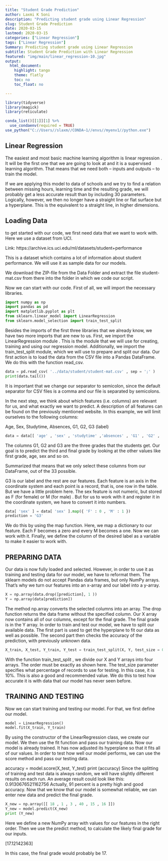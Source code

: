 ```yaml
---
title: "Student Grade Prediction"
author: Laxmi K Soni 
description: "Predicting student grade using Linear Regression"
slug: Student Grade Prediction
date: 2020-03-15
lastmod: 2020-03-15
categories: ["Linear Regression"]
tags: ["Linear Regression"]
Summary: Predicting student grade using Linear Regression
subtitle: Student Grade Prediction with Linear Regression
featured: "img/main/linear_regression-10.jpg"
output:
  html_document:
    highlight: tango
    theme: flatly
    toc: no
    toc_float: no

---
```


```r
library(tidyverse)
library(magick)
library(reticulate)

conda_list()[[1]][1] %>% 
  use_condaenv(required = TRUE)
use_python("C://Users//slaxm//CONDA~1//envs//myenv1//python.exe")

```


## Linear Regression

The easiest and most basic machine learning algorithm is linear regression . It will be the first one that we are going to look at and it is a supervised learning algorithm. That means that we need both – inputs and outputs – to train the model.


If we are applying this model to data of schools and we try to find a relation between missing hours, learning time and the resulting grade, we will probably get a less accurate result than by including 30 parameters. Logically, however, we then no longer have a straight line or flat surface but a hyperplane. This is the equivalent to a straight line, in higher dimensions.

## Loading Data

to get started with our code, we first need data that we want to work with. Here we use a dataset from UCI.

Link: https://archive.ics.uci.edu/ml/datasets/student+performance

This is a dataset which contains a lot of information about student performance. We will use it as sample data for our models.

We download the ZIP-file from the Data Folder and extract the file student-mat.csv from there into the folder in which we code our script.

Now we can start with our code. First of all, we will import the necessary libraries.

```python
import numpy as np
import pandas as pd
import matplotlib.pyplot as plt
from sklearn.linear_model import LinearRegression
from sklearn.model_selection import train_test_split
```

Besides the imports of the first three libraries that we already know, we have two more imports that are new to us. First, we import the LinearRegression module . This is the module that we will use for creating, training and using our regression model. Additionally, we import the train_test_split module, which we will use to prepare and split our data.
Our first action is to load the data from the CSV file into a Pandas DataFrame. We do this with the function read_csv.

```python
data = pd.read_csv( '../data/student/student-mat.csv' , sep = ';' )
print(data.tail())
```

It is important that we change our separator to semicolon, since the default separator for CSV files is a comma and our file is separated by semicolons.

In the next step, we think about which features (i.e. columns) are relevant for us, and what exactly we want to predict. A description of all features can be found on the previously mentioned website. In this example, we will limit ourselves to the following columns:

Age, Sex, Studytime, Absences, G1, G2, G3 (label)

```python
data = data[[ 'age' , 'sex' , 'studytime' ,'absences' , 'G1' , 'G2' , 'G3' ]]
```
The columns G1, G2 and G3 are the three grades that the students get. Our goal is to predict the
third and final grade by looking at the other values like first grade, age, sex and so on.

Summarized that means that we only select these columns from our DataFrame, out of the 33 possible. 

G3 is our label and the rest are our features. Each feature is an axis in the coordinate system and each point is a record, that is, one row in the table.
But we have a little problem here. The sex feature is not numeric, but stored as F (for female) or M (for male) . But for us to work with it and register it in the coordinate system, we have to convert it into numbers.

```python
data[ 'sex' ] = data[ 'sex' ].map({ 'F' : 0 , 'M' : 1 })
prediction = 'G3' 
```
We do this by using the map function. Here, we map a dictionary to our feature. Each F becomes a zero and every M becomes a one. Now we can work with it.
Finally, we define the column of the desired label as a variable to make it easier to work with.



## PREPARING DATA
Our data is now fully loaded and selected. However, in order to use it as training and testing data for our model, we have to reformat them. The sklearn models do not accept Pandas data frames, but only NumPy arrays. That's why we turn our features into an x-array and our label into a y-array.

```python
X = np.array(data.drop([prediction], 1 ))
Y = np.array(data[prediction])
```

The method np.array converts the selected columns into an array. The drop function returns the data frame without the specified column. Our X array now contains all of our columns, except for the final grade. The final grade is in the Y array.
In order to train and test our model, we have to split our available data. The first part is used to get the hyperplane to fit our data as well as possible. The second part then checks the accuracy of the prediction, with previously unknown data.

```python
X_train, X_test, Y_train, Y_test = train_test_split(X, Y, test_size = 0.1 )
```

With the function train_test_split , we divide our X and Y arrays into four arrays. The order must be exactly as shown here. The test_size parameter specifies what percentage of records to use for testing. In this case, it is 10%. This is also a good and recommended value. We do this to test how accurate it is with data that our model has never seen before.

## TRAINING AND TESTING

Now we can start training and testing our model. For that, we first define our model.

```python
model = LinearRegression()
model.fit(X_train, Y_train)
```

By using the constructor of the LinearRegression class, we create our model. We then use the fit function and pass our training data. Now our model is already trained. It has now adjusted its hyperplane so that it fits all of our values.
In order to test how well our model performs, we can use the score method and pass our testing data.

accuracy = model.score(X_test, Y_test)
print (accuracy)
Since the splitting of training and test data is always random, we will have slightly different results on each run. An average result could look like this:
0.9130676521162756
Actually, 91 percent is a pretty high and good accuracy. Now that we know that our model is somewhat reliable, we can enter new data and predict the final grade.

```python
X_new = np.array([[ 18 , 1 , 3 , 40 , 15 , 16 ]])
Y_new = model.predict(X_new)
print (Y_new)
```

Here we define a new NumPy array with values for our features in the right order. Then we use the predict method, to calculate the likely final grade for our inputs.

[17.12142363]

In this case, the final grade would probably be 17.
